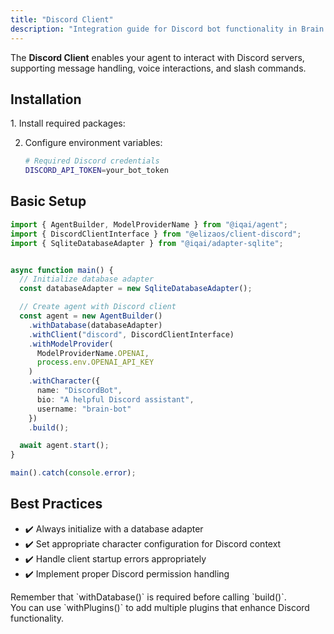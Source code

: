```yaml
---
title: "Discord Client"
description: "Integration guide for Discord bot functionality in Brain Framework"
---
```



The **Discord Client** enables your agent to interact with Discord servers, supporting message handling, voice interactions, and slash commands.

## Installation

<Steps>
1. Install required packages:
   <PackageManagers pkg="github:elizaos-plugins/client-discord @elizaos/core@0.25.9" />

2. Configure environment variables:
   ```bash
   # Required Discord credentials
   DISCORD_API_TOKEN=your_bot_token
   ```
</Steps>

## Basic Setup

```typescript
import { AgentBuilder, ModelProviderName } from "@iqai/agent";
import { DiscordClientInterface } from "@elizaos/client-discord";
import { SqliteDatabaseAdapter } from "@iqai/adapter-sqlite";


async function main() {
  // Initialize database adapter
  const databaseAdapter = new SqliteDatabaseAdapter();

  // Create agent with Discord client
  const agent = new AgentBuilder()
    .withDatabase(databaseAdapter)
    .withClient("discord", DiscordClientInterface)
    .withModelProvider(
      ModelProviderName.OPENAI,
      process.env.OPENAI_API_KEY
    )
    .withCharacter({
      name: "DiscordBot",
      bio: "A helpful Discord assistant",
      username: "brain-bot"
    })
    .build();

  await agent.start();
}

main().catch(console.error);
```

## Best Practices

- ✔️ Always initialize with a database adapter
- ✔️ Set appropriate character configuration for Discord context
- ✔️ Handle client startup errors appropriately
- ✔️ Implement proper Discord permission handling

<Aside type="caution">
Remember that `withDatabase()` is required before calling `build()`.
</Aside>

<Aside type="tip">
You can use `withPlugins()` to add multiple plugins that enhance Discord functionality.
</Aside>